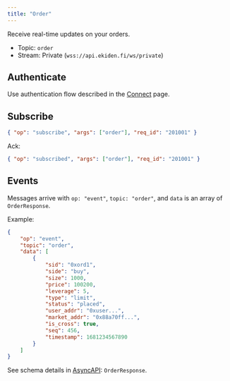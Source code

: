 ```yaml
---
title: "Order"
---
```


Receive real-time updates on your orders.

- Topic: `order`
- Stream: Private (`wss://api.ekiden.fi/ws/private`)

## Authenticate

Use authentication flow described in the [Connect](./connect) page.

## Subscribe

```json
{ "op": "subscribe", "args": ["order"], "req_id": "201001" }
```

Ack:

```json
{ "op": "subscribed", "args": ["order"], "req_id": "201001" }
```

## Events

Messages arrive with `op: "event"`, `topic: "order"`, and `data` is an array of `OrderResponse`.

Example:

```json
{
	"op": "event",
	"topic": "order",
	"data": [
		{
			"sid": "0xord1",
			"side": "buy",
			"size": 1000,
			"price": 100200,
			"leverage": 5,
			"type": "limit",
			"status": "placed",
			"user_addr": "0xuser...",
			"market_addr": "0x88a70ff...",
			"is_cross": true,
			"seq": 456,
			"timestamp": 1681234567890
		}
	]
}
```

See schema details in [AsyncAPI](../websockets/private): `OrderResponse`.
